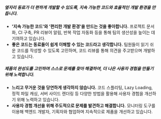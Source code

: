 ##### 옆자리 동료가 더 편하게 개발할 수 있도록, 지속 가능한 코드와 효율적인 개발 환경을 만듭니다.

- **'지속 가능한 코드'와 '편리한 개발 환경'을 만드는 것을 좋아합니다.** 프로젝트 문서화, CI 구축, PR 리뷰어 알림, 반복 작업 자동화 등을 통해 팀의 생산성을 높이는 데 기여하고 있습니다.
- **좋은 코드는 동료들이 쉽게 이해할 수 있는 코드라고 생각합니다.** 팀원들이 읽기 쉬운 코드를 작성할 수 있도록 고민하며, 코드 리뷰를 통해 의견을 주고받으며 개발하고 있습니다.

##### 제품의 완성도를 고민하며 스스로 문제를 찾아 해결하여, 더 나은 사용자 경험을 만들기 위해 노력합니다.

- **느리고 무거운 것을 당연하게 생각하지 않습니다.** 코드 스플리팅, Lazy Loading, 정적 파일 캐싱, 서버 사이드 렌더링 등 다양한 방법을 활용해 사용자 경험을 개선하기 위해 노력하고 있습니다.
- **사용자 경험 개선을 위해 주도적으로 문제를 발견하고 해결합니다.** 모니터링 도구를 이용해 백엔드 개발자, 기획자와 협업하며 지속적으로 제품을 개선하고 있습니다.

